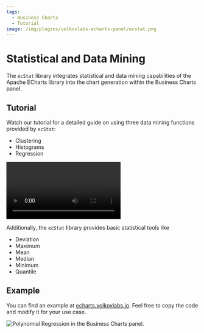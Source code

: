 ```yaml
---
tags:
  - Business Charts
  - Tutorial
image: /img/plugins/volkovlabs-echarts-panel/ecstat.png
---
```



# Statistical and Data Mining

The `ecStat` library integrates statistical and data mining capabilities of the Apache ECharts library into the chart generation within the Business Charts panel.

## Tutorial

Watch our tutorial for a detailed guide on using three data mining functions provided by `ecStat`:

- Clustering
- Histograms
- Regression

<Video
  src="https://www.youtube.com/embed/qfDrAW8-Mh8"
  title="Histograms, Clustering. Regression in the Business Charts panel."
/>

Additionally, the `ecStat` library provides basic statistical tools like

- Deviation
- Maximum
- Mean
- Median
- Minimum
- Quantile

## Example

You can find an example at [echarts.volkovlabs.io](https://echarts.volkovlabs.io/d/U332C4K4z/scatter?orgId=1&editPanel=10). Feel free to copy the code and modify it for your use case.

<Image
  title="Polynomial Regression in the Business Charts panel."
  src="/img/plugins/volkovlabs-echarts-panel/ecstat.png"
/>

